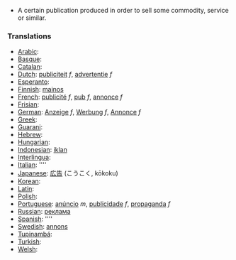 *A certain publication produced in order to sell some commodity, service or similar.

===Translations===
*[[Arabic]]: [[]]
*[[Basque]]: [[]]
*[[Catalan]]: [[]]
*[[Dutch]]: [[publiciteit]] ''f'', [[advertentie]] ''f''
*[[Esperanto]]: [[]]
*[[Finnish]]: [[mainos]]
*[[French]]: [[publicité]] ''f'', [[pub]] ''f'', [[annonce]] ''f''
*[[Frisian]]: [[]]
*[[German]]: [[Anzeige]] ''f'', [[Werbung]] ''f'', [[Annonce]] ''f''
*[[Greek]]: [[]]
*[[Guarani]]: [[]]
*[[Hebrew]]: [[]]
*[[Hungarian]]: [[]]
*[[Indonesian]]: [[iklan]]
*[[Interlingua]]: [[]]
*[[Italian]]: [[]] ''''
*[[Japanese]]: [[広告]] (こうこく, kōkoku)
*[[Korean]]: [[]]
*[[Latin]]: [[]]
*[[Polish]]: [[]]
*[[Portuguese]]: [[anúncio]] ''m'', [[publicidade]] ''f'', [[propaganda]] ''f''
*[[Russian]]: [[реклама]]
*[[Spanish]]: [[]] ''''
*[[Swedish]]: [[annons]]
*[[Tupinambá]]: [[]]
*[[Turkish]]: [[]]
*[[Welsh]]: [[]]